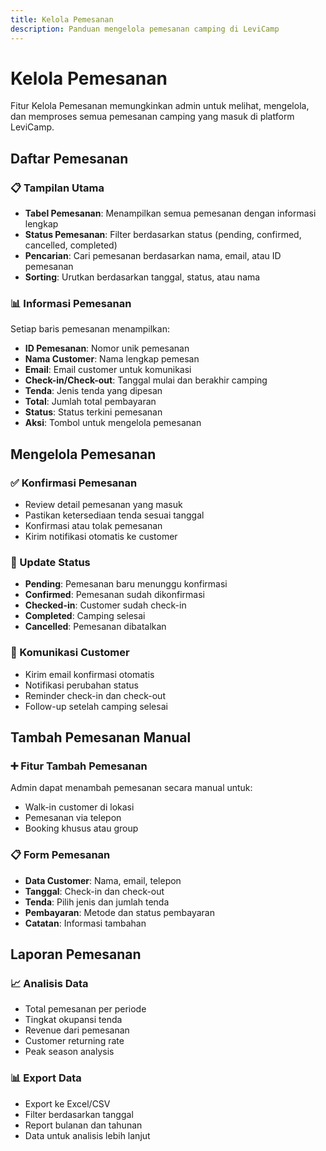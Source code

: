 ```yaml
---
title: Kelola Pemesanan
description: Panduan mengelola pemesanan camping di LeviCamp
---
```


# Kelola Pemesanan

Fitur Kelola Pemesanan memungkinkan admin untuk melihat, mengelola, dan memproses semua pemesanan camping yang masuk di platform LeviCamp.

## Daftar Pemesanan

### 📋 Tampilan Utama
- **Tabel Pemesanan**: Menampilkan semua pemesanan dengan informasi lengkap
- **Status Pemesanan**: Filter berdasarkan status (pending, confirmed, cancelled, completed)
- **Pencarian**: Cari pemesanan berdasarkan nama, email, atau ID pemesanan
- **Sorting**: Urutkan berdasarkan tanggal, status, atau nama

### 📊 Informasi Pemesanan
Setiap baris pemesanan menampilkan:
- **ID Pemesanan**: Nomor unik pemesanan
- **Nama Customer**: Nama lengkap pemesan
- **Email**: Email customer untuk komunikasi
- **Check-in/Check-out**: Tanggal mulai dan berakhir camping
- **Tenda**: Jenis tenda yang dipesan
- **Total**: Jumlah total pembayaran
- **Status**: Status terkini pemesanan
- **Aksi**: Tombol untuk mengelola pemesanan

## Mengelola Pemesanan

### ✅ Konfirmasi Pemesanan
- Review detail pemesanan yang masuk
- Pastikan ketersediaan tenda sesuai tanggal
- Konfirmasi atau tolak pemesanan
- Kirim notifikasi otomatis ke customer

### 📝 Update Status
- **Pending**: Pemesanan baru menunggu konfirmasi
- **Confirmed**: Pemesanan sudah dikonfirmasi
- **Checked-in**: Customer sudah check-in
- **Completed**: Camping selesai
- **Cancelled**: Pemesanan dibatalkan

### 📧 Komunikasi Customer
- Kirim email konfirmasi otomatis
- Notifikasi perubahan status
- Reminder check-in dan check-out
- Follow-up setelah camping selesai

## Tambah Pemesanan Manual

### ➕ Fitur Tambah Pemesanan
Admin dapat menambah pemesanan secara manual untuk:
- Walk-in customer di lokasi
- Pemesanan via telepon
- Booking khusus atau group

### 📋 Form Pemesanan
- **Data Customer**: Nama, email, telepon
- **Tanggal**: Check-in dan check-out
- **Tenda**: Pilih jenis dan jumlah tenda
- **Pembayaran**: Metode dan status pembayaran
- **Catatan**: Informasi tambahan

## Laporan Pemesanan

### 📈 Analisis Data
- Total pemesanan per periode
- Tingkat okupansi tenda
- Revenue dari pemesanan
- Customer returning rate
- Peak season analysis

### 📊 Export Data
- Export ke Excel/CSV
- Filter berdasarkan tanggal
- Report bulanan dan tahunan
- Data untuk analisis lebih lanjut
